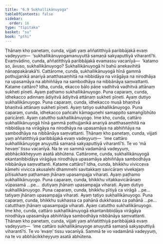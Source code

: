 ```yaml
---
title: "6.9 Sukhallikānuyoga"
tableOfContents: false
sidebar:
  order: 16
type: "tipitaka"
basket: "su"
book: "pthi"
---
```



<DynamicBreadcrumb />

<Division number="183" book="pthi">

<Paragraph number="361" book="pthi">
Ṭhānaṃ kho panetaṃ, cunda, vijjati yaṃ aññatitthiyā paribbājakā evaṃ vadeyyuṃ—  ‘sukhallikānuyogamanuyuttā samaṇā sakyaputtiyā viharantī’ti. Evaṃvādino, cunda, aññatitthiyā paribbājakā evamassu vacanīyā—  ‘katamo so, āvuso, sukhallikānuyogo? Sukhallikānuyogā hi bahū anekavihitā nānappakārakā’ti.
</Paragraph>

<Paragraph number="362" book="pthi">
Cattārome, cunda, sukhallikānuyogā hīnā gammā pothujjanikā anariyā anatthasaṃhitā na nibbidāya na virāgāya na nirodhāya na upasamāya na abhiññāya na sambodhāya na nibbānāya saṃvattanti. Katame cattāro?
</Paragraph>

<Paragraph number="363" book="pthi">
Idha, cunda, ekacco bālo pāṇe vadhitvā vadhitvā attānaṃ sukheti pīṇeti. Ayaṃ paṭhamo sukhallikānuyogo.
</Paragraph>

<Paragraph number="364" book="pthi">
Puna caparaṃ, cunda, idhekacco adinnaṃ ādiyitvā ādiyitvā attānaṃ sukheti pīṇeti. Ayaṃ dutiyo sukhallikānuyogo.
</Paragraph>

<Paragraph number="365" book="pthi">
Puna caparaṃ, cunda, idhekacco musā bhaṇitvā bhaṇitvā attānaṃ sukheti pīṇeti. Ayaṃ tatiyo sukhallikānuyogo.
</Paragraph>

<Paragraph number="366" book="pthi">
Puna caparaṃ, cunda, idhekacco pañcahi kāmaguṇehi samappito samaṅgībhūto paricāreti. Ayaṃ catuttho sukhallikānuyogo.
</Paragraph>

<Paragraph number="367" book="pthi">
Ime kho, cunda, cattāro sukhallikānuyogā hīnā gammā pothujjanikā anariyā anatthasaṃhitā na nibbidāya na virāgāya na nirodhāya na upasamāya na abhiññāya na sambodhāya na nibbānāya saṃvattanti.
</Paragraph>

<Paragraph number="368" book="pthi">
Ṭhānaṃ kho panetaṃ, cunda, vijjati yaṃ aññatitthiyā paribbājakā evaṃ vadeyyuṃ—  ‘ime cattāro sukhallikānuyoge anuyuttā samaṇā sakyaputtiyā viharantī’ti. Te vo ‘mā hevaṃ’ tissu vacanīyā. Na te vo sammā vadamānā vadeyyuṃ, abbhācikkheyyuṃ asatā abhūtena.
</Paragraph>

</Division>
<Division number="184" book="pthi">

<Paragraph number="369" book="pthi">
Cattārome, cunda, sukhallikānuyogā ekantanibbidāya virāgāya nirodhāya upasamāya abhiññāya sambodhāya nibbānāya saṃvattanti. Katame cattāro?
</Paragraph>

<Paragraph number="370" book="pthi">
Idha, cunda, bhikkhu vivicceva kāmehi vivicca akusalehi dhammehi savitakkaṃ savicāraṃ vivekajaṃ pītisukhaṃ paṭhamaṃ jhānaṃ upasampajja viharati. Ayaṃ paṭhamo sukhallikānuyogo.
</Paragraph>

<Paragraph number="371" book="pthi">
Puna caparaṃ, cunda, bhikkhu vitakkavicārānaṃ vūpasamā …pe…  dutiyaṃ jhānaṃ upasampajja viharati. Ayaṃ dutiyo sukhallikānuyogo.
</Paragraph>

<Paragraph number="372" book="pthi">
Puna caparaṃ, cunda, bhikkhu pītiyā ca virāgā …pe…  tatiyaṃ jhānaṃ upasampajja viharati. Ayaṃ tatiyo sukhallikānuyogo.
</Paragraph>

<Paragraph number="373" book="pthi">
Puna caparaṃ, cunda, bhikkhu sukhassa ca pahānā dukkhassa ca pahānā …pe…  catutthaṃ jhānaṃ upasampajja viharati. Ayaṃ catuttho sukhallikānuyogo.
</Paragraph>

<Paragraph number="374" book="pthi">
Ime kho, cunda, cattāro sukhallikānuyogā ekantanibbidāya virāgāya nirodhāya upasamāya abhiññāya sambodhāya nibbānāya saṃvattanti.
</Paragraph>

<Paragraph number="375" book="pthi">
Ṭhānaṃ kho panetaṃ, cunda, vijjati yaṃ aññatitthiyā paribbājakā evaṃ vadeyyuṃ—  ‘ime cattāro sukhallikānuyoge anuyuttā samaṇā sakyaputtiyā viharantī’ti. Te vo ‘evaṃ’ tissu vacanīyā. Sammā te vo vadamānā vadeyyuṃ, na te vo abbhācikkheyyuṃ asatā abhūtena.
</Paragraph>
</Division>